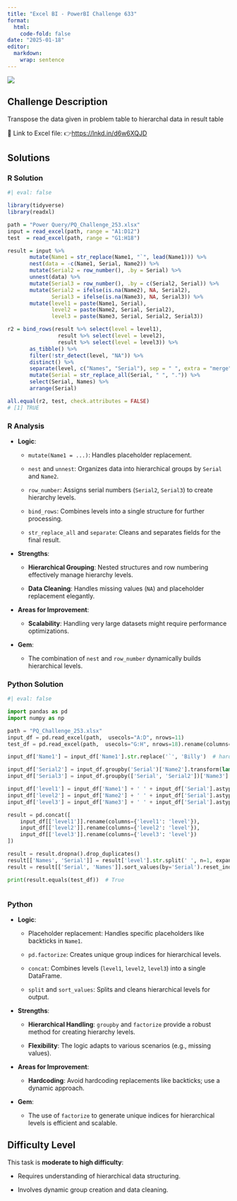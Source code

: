 ```yaml
---
title: "Excel BI - PowerBI Challenge 633"
format: 
  html:
    code-fold: false
date: "2025-01-18"
editor: 
  markdown: 
    wrap: sentence
---
```


![](/challenges/images/exc253pq.jpg)

## Challenge Description

Transpose the data given in problem table to hierarchal data in result table

🔗 Link to Excel file: 👉<https://lnkd.in/d6w6XQJD>

## Solutions

::: panel-tabset
### R Solution

```r
#| eval: false

library(tidyverse)
library(readxl)

path = "Power Query/PQ_Challenge_253.xlsx"
input = read_excel(path, range = "A1:D12")
test  = read_excel(path, range = "G1:H18")  

result = input %>%
       mutate(Name1 = str_replace(Name1, "`", lead(Name1))) %>%
       nest(data = -c(Name1, Serial, Name2)) %>%
       mutate(Serial2 = row_number(), .by = Serial) %>%
       unnest(data) %>%
       mutate(Serial3 = row_number(), .by = c(Serial2, Serial)) %>%
       mutate(Serial2 = ifelse(is.na(Name2), NA, Serial2),
              Serial3 = ifelse(is.na(Name3), NA, Serial3)) %>%
       mutate(level1 = paste(Name1, Serial),
              level2 = paste(Name2, Serial, Serial2),
              level3 = paste(Name3, Serial, Serial2, Serial3)) 

r2 = bind_rows(result %>% select(level = level1),
                result %>% select(level = level2),
                result %>% select(level = level3)) %>%
       as_tibble() %>%
       filter(!str_detect(level, "NA")) %>%
       distinct() %>%
       separate(level, c("Names", "Serial"), sep = " ", extra = "merge") %>%
       mutate(Serial = str_replace_all(Serial, " ", ".")) %>%
       select(Serial, Names) %>%
       arrange(Serial)

all.equal(r2, test, check.attributes = FALSE)
# [1] TRUE


```

### R Analysis

-   **Logic**:

    -   `mutate(Name1 = ...)`: Handles placeholder replacement.

    -   `nest` and `unnest`: Organizes data into hierarchical groups by `Serial` and `Name2`.

    -   `row_number`: Assigns serial numbers (`Serial2`, `Serial3`) to create hierarchy levels.

    -   `bind_rows`: Combines levels into a single structure for further processing.

    -   `str_replace_all` and `separate`: Cleans and separates fields for the final result.

<!-- -->

-   **Strengths**:

    -   **Hierarchical Grouping**: Nested structures and row numbering effectively manage hierarchy levels.

    -   **Data Cleaning**: Handles missing values (`NA`) and placeholder replacement elegantly.

-   **Areas for Improvement**:

    -   **Scalability**: Handling very large datasets might require performance optimizations.

-   **Gem**:

    -   The combination of `nest` and `row_number` dynamically builds hierarchical levels.

### Python Solution

```python
#| eval: false

import pandas as pd
import numpy as np

path = "PQ_Challenge_253.xlsx"
input_df = pd.read_excel(path,  usecols="A:D", nrows=11)
test_df = pd.read_excel(path,  usecols="G:H", nrows=18).rename(columns=lambda x: x.split('.')[0])

input_df['Name1'] = input_df['Name1'].str.replace('`', 'Billy')  # hardcoded

input_df['Serial2'] = input_df.groupby('Serial')['Name2'].transform(lambda x: pd.factorize(x)[0] + 1).replace(0, np.nan).astype('Int64')
input_df['Serial3'] = input_df.groupby(['Serial', 'Serial2'])['Name3'].transform(lambda x: pd.factorize(x)[0] + 1).replace(0, np.nan).astype('Int64')

input_df['level1'] = input_df['Name1'] + ' ' + input_df['Serial'].astype(str)
input_df['level2'] = input_df['Name2'] + ' ' + input_df['Serial'].astype(str) + '.' + input_df['Serial2'].astype(str)
input_df['level3'] = input_df['Name3'] + ' ' + input_df['Serial'].astype(str) + '.' + input_df['Serial2'].astype(str) + '.' + input_df['Serial3'].astype(str)

result = pd.concat([
    input_df[['level1']].rename(columns={'level1': 'level'}),
    input_df[['level2']].rename(columns={'level2': 'level'}),
    input_df[['level3']].rename(columns={'level3': 'level'})
])

result = result.dropna().drop_duplicates()
result[['Names', 'Serial']] = result['level'].str.split(' ', n=1, expand=True)
result = result[['Serial', 'Names']].sort_values(by='Serial').reset_index(drop=True)

print(result.equals(test_df))  # True



```

### Python

-   **Logic**:

    -   Placeholder replacement: Handles specific placeholders like backticks in `Name1`.

    -   `pd.factorize`: Creates unique group indices for hierarchical levels.

    -   `concat`: Combines levels (`level1`, `level2`, `level3`) into a single DataFrame.

    -   `split` and `sort_values`: Splits and cleans hierarchical levels for output.

<!-- -->

-   **Strengths**:

    -   **Hierarchical Handling**: `groupby` and `factorize` provide a robust method for creating hierarchy levels.

    -   **Flexibility**: The logic adapts to various scenarios (e.g., missing values).

-   **Areas for Improvement**:

    -   **Hardcoding**: Avoid hardcoding replacements like backticks; use a dynamic approach.

-   **Gem**:

    -   The use of `factorize` to generate unique indices for hierarchical levels is efficient and scalable.
:::

## **Difficulty Level**

This task is **moderate to high difficulty**:

-   Requires understanding of hierarchical data structuring.

-   Involves dynamic group creation and data cleaning.

